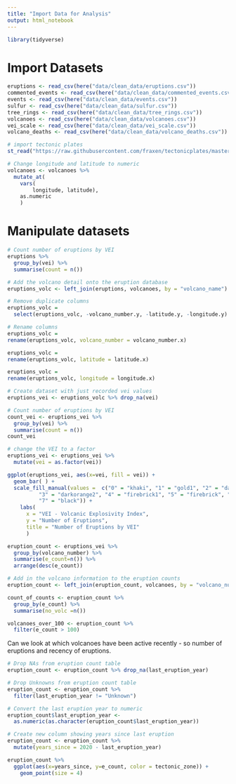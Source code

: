 ```yaml
---
title: "Import Data for Analysis"
output: html_notebook
---
```


```r
library(tidyverse)
```

# Import Datasets
```r
eruptions <- read_csv(here("data/clean_data/eruptions.csv"))
commented_events <- read_csv(here("data/clean_data/commented_events.csv"))
events <- read_csv(here("data/clean_data/events.csv"))
sulfur <- read_csv(here("data/clean_data/sulfur.csv"))
tree_rings <- read_csv(here("data/clean_data/tree_rings.csv"))
volcanoes <- read_csv(here("data/clean_data/volcanoes.csv"))
vei_scale <- read_csv(here("data/clean_data/vei_scale.csv"))
volcano_deaths <- read_csv(here("data/clean_data/volcano_deaths.csv"))
```

```r
# import tectonic plates 
st_read("https://raw.githubusercontent.com/fraxen/tectonicplates/master/GeoJSON/PB2002_plates.json") -> tectonic_plates
```

```r
# Change longitude and latitude to numeric
volcanoes <- volcanoes %>% 
  mutate_at(
    vars(
        longitude, latitude),
    as.numeric
    ) 
```

# Manipulate datasets
```r
# Count number of eruptions by VEI
eruptions %>% 
  group_by(vei) %>% 
  summarise(count = n())
```

```r
# Add the volcano detail onto the eruption database
eruptions_volc <- left_join(eruptions, volcanoes, by = "volcano_name")
```

```r
# Remove duplicate columns
eruptions_volc = 
  select(eruptions_volc, -volcano_number.y, -latitude.y, -longitude.y)
```

```r
# Rename columns
eruptions_volc = 
rename(eruptions_volc, volcano_number = volcano_number.x)

eruptions_volc = 
rename(eruptions_volc, latitude = latitude.x)

eruptions_volc = 
rename(eruptions_volc, longitude = longitude.x)

```

```r
# Create dataset with just recorded vei values
eruptions_vei <- eruptions_volc %>% drop_na(vei)
```

```r
# Count number of eruptions by VEI
count_vei <- eruptions_vei %>% 
  group_by(vei) %>% 
  summarise(count = n())
count_vei
```

```r
# change the VEI to a factor
eruptions_vei <- eruptions_vei %>% 
  mutate(vei = as.factor(vei))
```

```r
ggplot(eruptions_vei, aes(x=vei, fill = vei)) +  
  geom_bar( ) +
  scale_fill_manual(values =  c("0" = "khaki", "1" = "gold1", "2" = "darkgoldenrod2",
          "3" = "darkorange2", "4" = "firebrick1", "5" = "firebrick", "6" = "firebrick4",
          "7" = "black")) +
    labs(
      x = "VEI - Volcanic Explosivity Index",
      y = "Number of Eruptions",
      title = "Number of Eruptions by VEI"
      ) 
```

```r
eruption_count <- eruptions_vei %>% 
  group_by(volcano_number) %>% 
  summarise(e_count=n()) %>% 
  arrange(desc(e_count))
```

```r
# Add in the volcano information to the eruption counts
eruption_count <- left_join(eruption_count, volcanoes, by = "volcano_number")
```




```r
count_of_counts <- eruption_count %>% 
  group_by(e_count) %>% 
  summarise(no_volc =n())
```


```r
volcanoes_over_100 <- eruption_count %>% 
  filter(e_count > 100)
```



Can we look at which volcanoes have been active recently - so number of eruptions and recency of eruptions.

```r
# Drop NAs from eruption count table
eruption_count <- eruption_count %>% drop_na(last_eruption_year)
```

```r
# Drop Unknowns from eruption count table
eruption_count <- eruption_count %>% 
  filter(last_eruption_year != "Unknown")
```

```r
# Convert the last eruption year to numeric
eruption_count$last_eruption_year <- 
  as.numeric(as.character(eruption_count$last_eruption_year))
```

```r
# Create new column showing years since last eruption
eruption_count <- eruption_count %>% 
  mutate(years_since = 2020 - last_eruption_year)
```

```r
eruption_count %>% 
  ggplot(aes(x=years_since, y=e_count, color = tectonic_zone)) +
    geom_point(size = 4) 
```